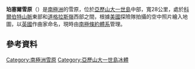 {{coord|70|29|S|69|55|W|display=title}}

'''珀塞爾雪原'''（{{lang-en|Purcell Snowfield}}）是[[南極洲|南極洲]]的雪原，位於[[亞歷山大一世島|亞歷山大一世島]]中部，寬28公里，處於[[科爾伯特山脈|科爾伯特山脈]]東部和[[道格拉斯嶺|道格拉斯嶺]]西部之間，根據[[美國|美國]]探險隊拍攝的空中照片繪入地圖，以[[英國|英國]]作曲家命名，現時由[[南極條約體系|南極條約體系]]管理。

==參考資料==
{{usgs-gazetteer}}

{{DEFAULTSORT:Purcell Snowfield}}
[[Category:南極洲雪原|Category:南極洲雪原]]
[[Category:亞歷山大一世島冰體|Category:亞歷山大一世島冰體]]


{{AlexanderIsland-geo-stub}}